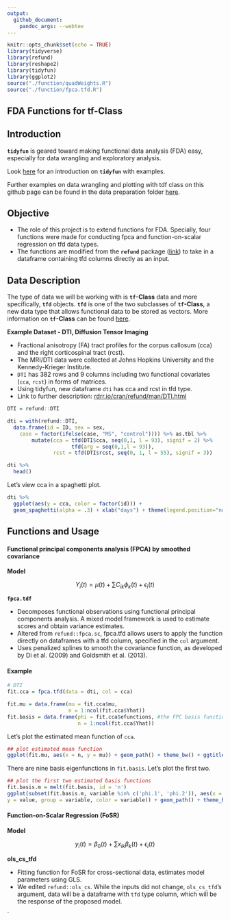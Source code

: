 ```yaml
---
output: 
  github_document:
    pandoc_args: --webtex
---
```


```r
knitr::opts_chunk$set(echo = TRUE)
library(tidyverse)
library(refund)
library(reshape2)
library(tidyfun)
library(ggplot2)
source("./function/quadWeights.R")
source("./function/fpca.tfd.R")
```

## FDA Functions for tf-Class

## Introduction

**`tidyfun`** is geared toward making functional data analysis (FDA) easy, especially for data wrangling and exploratory analysis. 

Look [here](https://fabian-s.github.io/tidyfun/) for an introduction on **`tidyfun`**  with examples.

Further examples on data wrangling and plotting with tdf class on this github page can be found in the data preparation folder 
[here](https://github.com/gekim0519/tidyfun_fpca/blob/master/data_preparation/preparation.md).

## Objective

- The role of this project is to extend functions for FDA. Specially, four functions were made for conducting fpca and function-on-scalar regression on tfd data types.
- The functions are modified from the **`refund`** package ([link]( https://github.com/refunders/refundable)) to take in a dataframe containing tfd columns directly as an input.

## Data Description

The type of data we will be working with is **`tf`-Class** data and more specifically, **`tfd`** objects. **`tfd`** is one of the two subclasses of **`tf`-Class**, a new data type that allows functional data to be stored as vectors. More information on **`tf`-Class** can be found [here](https://fabian-s.github.io/tidyfun/articles/x01_Intro.html).

**Example Dataset - DTI, Diffusion Tensor Imaging**

- Fractional anisotropy (FA) tract profiles for the corpus callosum (cca) and the right corticospinal tract (rcst).
- The MRI/DTI data were collected at Johns Hopkins University and the Kennedy-Krieger Institute.
- `DTI` has 382 rows and 9 columns including two functional covariates (`cca`, `rcst`) in forms of matrices. 
- Using tidyfun, new dataframe `dti` has cca and rcst in tfd type.
- Link to further description: [rdrr.io/cran/refund/man/DTI.html](rdrr.io/cran/refund/man/DTI.html)

```r
DTI = refund::DTI

dti = with(refund::DTI, 
  data.frame(id = ID, sex = sex, 
    case = factor(ifelse(case, "MS", "control")))) %>% as.tbl %>% 
        mutate(cca = tfd(DTI$cca, seq(0,1, l = 93), signif = 2) %>%
                     tfd(arg = seq(0,1,l = 93)),
               rcst = tfd(DTI$rcst, seq(0, 1, l = 55), signif = 3))

dti %>%
  head()
```

Let's view cca in a spaghetti plot.

```r
dti %>%  
  ggplot(aes(y = cca, color = factor(id))) + 
  geom_spaghetti(alpha = .3) + xlab("days") + theme(legend.position="none") + ggtitle("FA tract profiles from the corpus callosum")
```

## Functions and Usage

#### Functional principal components analysis (FPCA) by smoothed covariance

**Model**

$$ 
Y_i(t) = \mu(t) + \sum C_{ik} \phi_{k}(t) + \epsilon_i(t) 
$$

**`fpca.tdf`**

- Decomposes functional observations using functional principal components analysis. A mixed model framework is used to estimate scores and obtain variance estimates.
- Altered from `refund::fpca.sc`, fpca.tfd  allows users to apply the function directly on dataframes with a tfd column, specified in the `col` argument.
- Uses penalized splines to smooth the covariance function, as developed by Di et al. (2009) and Goldsmith et al. (2013).

#### Example

```r
# DTI
fit.cca = fpca.tfd(data = dti, col = cca)

fit.mu = data.frame(mu = fit.cca$mu,
                    n = 1:ncol(fit.cca$Yhat))
fit.basis = data.frame(phi = fit.cca$efunctions, #the FPC basis functions.
                       n = 1:ncol(fit.cca$Yhat))
```

Let's plot the estimated mean function of `cca`.

```r
## plot estimated mean function
ggplot(fit.mu, aes(x = n, y = mu)) + geom_path() + theme_bw() + ggtitle("Estimated mean function of corpus callosum")
```

There are nine basis eigenfunctions in `fit.basis`. Let's plot the first two.

```r
## plot the first two estimated basis functions
fit.basis.m = melt(fit.basis, id = 'n')
ggplot(subset(fit.basis.m, variable %in% c('phi.1', 'phi.2')), aes(x = n,
y = value, group = variable, color = variable)) + geom_path() + theme_bw() + ggtitle("First two estimated FPC basis functions")
```

#### Function-on-Scalar Regression (FoSR) 

**Model**

$$
y_i(t) = \beta_{0}(t) + \sum x_{ik} \beta_{k}(t) + \epsilon_i(t)
$$

**ols_cs_tfd**

- Fitting function for FoSR for cross-sectional data, estimates model parameters using GLS.
- We edited `refund::ols_cs`. While the inputs did not change, `ols_cs_tfd`’s argument, data will be a dataframe with `tfd` type column, which will be the response of the proposed model.



`



